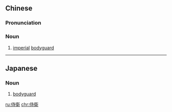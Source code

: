 {{also|侍卫}}
==Chinese==
{{zh-forms|s=侍卫}}

===Pronunciation===
{{zh-pron
|m=shìwèi
|c=si6 wai6
|h=pfs=sṳ-ví
|mn=qz:sīr-ōe/tw,xm:sū-ōe/twvk,zz:sī-ōe
|cat=n
}}

===Noun===
{{zh-noun}}

# {{lb|zh|archaic}} [[imperial]] [[bodyguard]]

----

==Japanese==
{{ja-kanjitab|じ|えい|yomi=o}}

===Noun===
{{ja-noun|じえい}}

# [[bodyguard]]

[[ru:侍衛]]
[[chr:侍衛]]